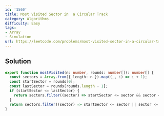 ```yaml
---
id: '1560'
title: Most Visited Sector in  a Circular Track
category: Algorithms
difficulty: Easy
tags:
- Array
- Simulation
url: https://leetcode.com/problems/most-visited-sector-in-a-circular-track
---
```


## Solution

```typescript filename="solution.ts" copy
export function mostVisited(n: number, rounds: number[]): number[] {
  const sectors = Array.from({ length: n }).map((_, i) => i + 1);
  const startSector = rounds[0];
  const lastSector = rounds[rounds.length - 1];
  if (startSector <= lastSector) {
    return sectors.filter((sector) => startSector <= sector && sector <= lastSector);
  }
  return sectors.filter((sector) => startSector <= sector || sector <= lastSector);
}
```

